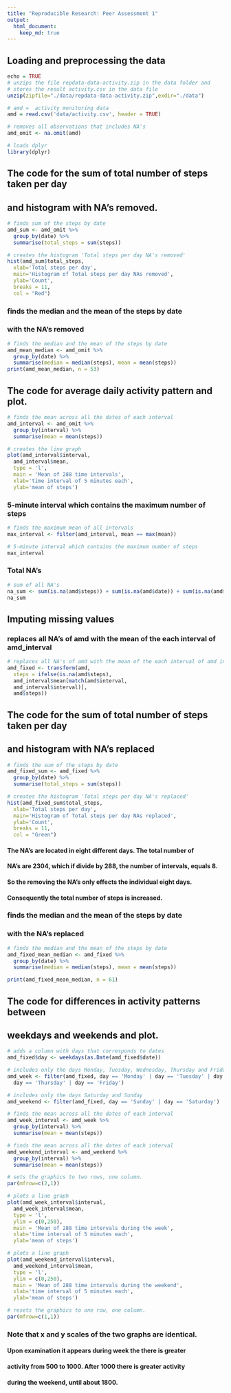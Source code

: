 ```yaml
---
title: "Reproducible Research: Peer Assessment 1"
output: 
  html_document:
    keep_md: true
---
```



## Loading and preprocessing the data

```r
echo = TRUE
# unzips the file repdata-data-activity.zip in the data folder and
# stores the result activity.csv in the data file
unzip(zipfile="./data/repdata-data-activity.zip",exdir="./data")

# amd =  activity monitoring data
amd = read.csv('data/activity.csv', header = TRUE)

# removes all observations that includes NA's
amd_omit <- na.omit(amd)

# loads dplyr
library(dplyr)
```

## The code for the sum of total number of steps taken per day
## and histogram with NA's removed.

```r
# finds sum of the steps by date
amd_sum <- amd_omit %>%
  group_by(date) %>%
  summarise(total_steps = sum(steps))

# creates the histogram 'Total steps per day NA's removed'
hist(amd_sum$total_steps,
  xlab='Total steps per day',
  main='Histogram of Total steps per day NAs removed',
  ylab='Count',
  breaks = 11,
  col = "Red")
```

### finds the median and the mean of the steps by date
### with the NA's removed

```r
# finds the median and the mean of the steps by date
amd_mean_median <- amd_omit %>%
  group_by(date) %>%
  summarise(median = median(steps), mean = mean(steps))
print(amd_mean_median, n = 53)
```

## The code for average daily activity pattern and plot.

```r
# finds the mean across all the dates of each interval
amd_interval <- amd_omit %>%
  group_by(interval) %>%
  summarise(mean = mean(steps))

# creates the line graph 
plot(amd_interval$interval,
  amd_interval$mean, 
  type = 'l',
  main = 'Mean of 288 time intervals',
  xlab='time interval of 5 minutes each', 
  ylab='mean of steps')

```

### 5-minute interval which contains the maximum number of steps

```r
# finds the maximum mean of all intervals
max_interval <- filter(amd_interval, mean == max(mean))

# 5-minute interval which contains the maximum number of steps
max_interval
```
### Total NA's

```r
# sum of all NA's
na_sum <- sum(is.na(amd$steps)) + sum(is.na(amd$date)) + sum(is.na(amd$interval))
na_sum
```
## Imputing missing values
### replaces all NA's of amd with the mean of the each interval of amd_interval
```r
# replaces all NA's of amd with the mean of the each interval of amd interval
amd_fixed <- transform(amd, 
  steps = ifelse(is.na(amd$steps), 
  amd_interval$mean[match(amd$interval,
  amd_interval$interval)], 
  amd$steps))
```

## The code for the sum of total number of steps taken per day
## and histogram with NA's replaced

```r
# finds the sum of the steps by date
amd_fixed_sum <- amd_fixed %>%
  group_by(date) %>%
  summarise(total_steps = sum(steps))

# creates the histogram 'Total steps per day NA's replaced'
hist(amd_fixed_sum$total_steps,
  xlab='Total steps per day',
  main='Histogram of Total steps per day NAs replaced',
  ylab='Count',
  breaks = 11,
  col = "Green")

```

#### The NA's are located in eight different days. The total number of
#### NA's are 2304, which if divide by 288, the number of intervals, equals 8.
#### So the removing the NA's only effects the individual eight days.
#### Consequently the total number of steps is increased.

### finds the median and the mean of the steps by date
### with the NA's replaced


```r
# finds the median and the mean of the steps by date
amd_fixed_mean_median <- amd_fixed %>%
  group_by(date) %>%
  summarise(median = median(steps), mean = mean(steps))

print(amd_fixed_mean_median, n = 61)
```

## The code for differences in activity patterns between
## weekdays and weekends and plot.

```r
# adds a column with days that corresponds to dates
amd_fixed$day <- weekdays(as.Date(amd_fixed$date))

# includes only the days Monday, Tuesday, Wednesday, Thursday and Friday.
amd_week <- filter(amd_fixed, day == 'Monday' | day == 'Tuesday' | day == 'Wednesday'|
  day == 'Thursday' | day == 'Friday')

# includes only the days Saturday and Sunday
amd_weekend <- filter(amd_fixed, day == 'Sunday' | day == 'Saturday')

# finds the mean across all the dates of each interval
amd_week_interval <- amd_week %>%
  group_by(interval) %>%
  summarise(mean = mean(steps))

# finds the mean across all the dates of each interval
amd_weekend_interval <- amd_weekend %>%
  group_by(interval) %>%
  summarise(mean = mean(steps))

# sets the graphics to two rows, one column.
par(mfrow=c(2,1))

# plots a line graph
plot(amd_week_interval$interval,
  amd_week_interval$mean, 
  type = 'l',
  ylim = c(0,250),
  main = 'Mean of 288 time intervals during the week',
  xlab='time interval of 5 minutes each', 
  ylab='mean of steps')

# plots a line graph
plot(amd_weekend_interval$interval,
  amd_weekend_interval$mean, 
  type = 'l',
  ylim = c(0,250),
  main = 'Mean of 288 time intervals during the weekend',
  xlab='time interval of 5 minutes each', 
  ylab='mean of steps')

# resets the graphics to one row, one column.
par(mfrow=c(1,1))
```

### Note that x and y scales of the two graphs are identical.
#### Upon examination it appears during week the there is greater
#### activity from 500 to 1000.  After 1000 there is greater activity
#### during the weekend, until about 1800.